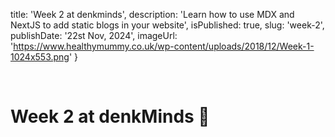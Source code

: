   title: 'Week 2 at denkminds',
  description:
    'Learn how to use MDX and NextJS to add static blogs in your website',
  isPublished: true,
  slug: 'week-2',
  publishDate: '22st Nov, 2024',
  imageUrl: 'https://www.healthymummy.co.uk/wp-content/uploads/2018/12/Week-1-1024x553.png'
}

<br />

# Week 2 at denkMinds 🚀